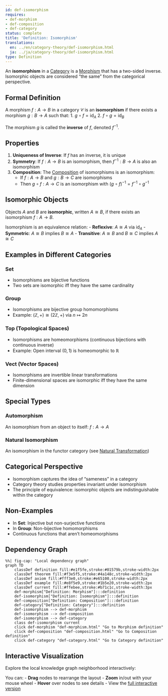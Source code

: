 ```yaml
---
id: def-isomorphism
requires:
- def-morphism
- def-composition
- def-category
status: complete
title: 'Definition: Isomorphism'
translations:
  en: ../en/category-theory/def-isomorphism.html
  ja: ../ja/category-theory/def-isomorphism.html
type: Definition
---
```


An **isomorphism** in a [Category](def-category.qmd) is a [Morphism](def-morphism.qmd) that has a two-sided inverse. Isomorphic objects are considered "the same" from the categorical perspective.

## Formal Definition

A morphism $f: A \to B$ in a category $\mathcal{C}$ is an **isomorphism** if there exists a morphism $g: B \to A$ such that:
1. $g \circ f = \text{id}_A$
2. $f \circ g = \text{id}_B$

The morphism $g$ is called the **inverse** of $f$, denoted $f^{-1}$.

## Properties

1. **Uniqueness of Inverse**: If $f$ has an inverse, it is unique
2. **Symmetry**: If $f: A \to B$ is an isomorphism, then $f^{-1}: B \to A$ is also an isomorphism
3. **Composition**: The [Composition](def-composition.qmd) of isomorphisms is an isomorphism:
   - If $f: A \to B$ and $g: B \to C$ are isomorphisms
   - Then $g \circ f: A \to C$ is an isomorphism with $(g \circ f)^{-1} = f^{-1} \circ g^{-1}$

## Isomorphic Objects

Objects $A$ and $B$ are **isomorphic**, written $A \cong B$, if there exists an isomorphism $f: A \to B$.

Isomorphism is an equivalence relation:
- **Reflexive**: $A \cong A$ via $\text{id}_A$
- **Symmetric**: $A \cong B$ implies $B \cong A$
- **Transitive**: $A \cong B$ and $B \cong C$ implies $A \cong C$

## Examples in Different Categories

### Set
- Isomorphisms are bijective functions
- Two sets are isomorphic iff they have the same cardinality

### Group
- Isomorphisms are bijective group homomorphisms
- Example: $(\mathbb{Z}, +) \cong (2\mathbb{Z}, +)$ via $n \mapsto 2n$

### Top (Topological Spaces)
- Isomorphisms are homeomorphisms (continuous bijections with continuous inverse)
- Example: Open interval $(0,1)$ is homeomorphic to $\mathbb{R}$

### Vect (Vector Spaces)
- Isomorphisms are invertible linear transformations
- Finite-dimensional spaces are isomorphic iff they have the same dimension

## Special Types

### Automorphism
An isomorphism from an object to itself: $f: A \to A$

### Natural Isomorphism
An isomorphism in the functor category (see [Natural Transformation](def-natural-transformation.qmd))

## Categorical Perspective

- Isomorphism captures the idea of "sameness" in a category
- Category theory studies properties invariant under isomorphism
- The principle of equivalence: isomorphic objects are indistinguishable within the category

## Non-Examples

- In **Set**: Injective but non-surjective functions
- In **Group**: Non-bijective homomorphisms
- Continuous functions that aren't homeomorphisms

## Dependency Graph

```mermaid
%%| fig-cap: "Local dependency graph"
graph TD
    classDef definition fill:#e1f5fe,stroke:#01579b,stroke-width:2px
    classDef theorem fill:#f3e5f5,stroke:#4a148c,stroke-width:2px
    classDef axiom fill:#fff3e0,stroke:#e65100,stroke-width:2px
    classDef example fill:#e8f5e9,stroke:#1b5e20,stroke-width:2px
    classDef current fill:#ffebee,stroke:#b71c1c,stroke-width:3px
    def-morphism["Definition: Morphism"]:::definition
    def-isomorphism["Definition: Isomorphism"]:::definition
    def-composition["Definition: Composition"]:::definition
    def-category["Definition: Category"]:::definition
    def-isomorphism --> def-morphism
    def-isomorphism --> def-composition
    def-isomorphism --> def-category
    class def-isomorphism current
    click def-morphism "def-morphism.html" "Go to Morphism definition"
    click def-composition "def-composition.html" "Go to Composition definition"
    click def-category "def-category.html" "Go to Category definition"
```

## Interactive Visualization

Explore the local knowledge graph neighborhood interactively:

::: {.graph-viz data-id="def-isomorphism" data-width="700" data-height="500"}
:::

You can:
- **Drag** nodes to rearrange the layout
- **Zoom** in/out with your mouse wheel
- **Hover** over nodes to see details
- View the [full interactive version](../../output/interactive/def-isomorphism.html){target="_blank"}

